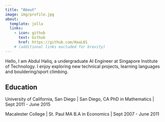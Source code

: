 ```yaml
---
title: "About"
image: img/profile.jpg
about:
  template: jolla
  links:
    - icon: github
      text: Github
      href: https://github.com/HaaL01
    # (additional links excluded for brevity)
---
```


Hello, I am Abdul Haliq, a undergraduate AI Engineer at Singapore Institute of Technology. 
I enjoy exploring new technical projects, learning languages and bouldering/sport climbing.

## Education

University of California, San Diego | San Diego, CA
PhD in Mathematics | Sept 2011 - June 2015

Macalester College | St. Paul MA
B.A in Economics | Sept 2007 - June 2011
